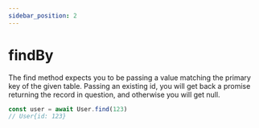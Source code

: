 ```yaml
---
sidebar_position: 2
---
```



# findBy

The find method expects you to be passing a value matching the primary key of the given table. Passing an existing id, you will get back a promise returning the record in question, and otherwise you will get null.

```ts
const user = await User.find(123)
// User{id: 123}
```
